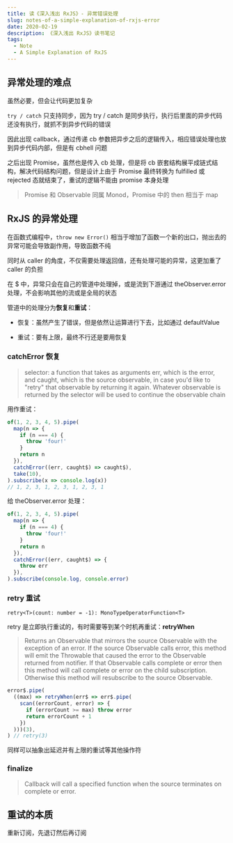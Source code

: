 ```yaml
---
title: 读《深入浅出 RxJS》- 异常错误处理
slug: notes-of-a-simple-explanation-of-rxjs-error
date: 2020-02-19
description: 《深入浅出 RxJS》读书笔记
tags:
  - Note
  - A Simple Explanation of RxJS
---
```


## 异常处理的难点

虽然必要，但会让代码更加复杂

`try / catch` 只支持同步，因为 try / catch 是同步执行，执行后里面的异步代码还没有执行，就抓不到异步代码的错误

因此出现 callback，通过传递 cb 参数把异步之后的逻辑传入，相应错误处理也放到异步代码内部，但是有 cbhell 问题

之后出现 Promise，虽然也是传入 cb 处理，但是将 cb 嵌套结构展平成链式结构，解决代码结构问题，但是设计上由于 Promise 最终转换为 fulfilled 或 rejected 态就结束了，重试的逻辑不能由 promise 本身处理

> Promise 和 Observable 同属 Monod，Promise 中的 then 相当于 map

## RxJS 的异常处理

在函数式编程中，`throw new Error()` 相当于增加了函数一个新的出口，抛出去的异常可能会导致副作用，导致函数不纯

同时从 caller 的角度，不仅需要处理返回值，还有处理可能的异常，这更加重了 caller 的负担

在 $ 中，异常只会在自己的管道中处理掉，或是流到下游通过 theObserver.error 处理，不会影响其他的流或是全局的状态

管道中的处理分为**恢复**和**重试**：

* 恢复：虽然产生了错误，但是依然让运算进行下去，比如通过 defaultValue

* 重试：要有上限，最终不行还是要用恢复

### catchError 恢复

> selector: a function that takes as arguments err, which is the error, and caught, which is the source observable, in case you'd like to "retry" that observable by returning it again. Whatever observable is returned by the selector will be used to continue the observable chain

用作重试：

```ts
of(1, 2, 3, 4, 5).pipe(
  map(n => {
    if (n === 4) {
      throw 'four!'
    }
    return n
  }),
  catchError((err, caught$) => caught$),
  take(10),
).subscribe(x => console.log(x))
// 1, 2, 3, 1, 2, 3, 1, 2, 3, 1
```

给 theObserver.error 处理：

```ts
of(1, 2, 3, 4, 5).pipe(
  map(n => {
    if (n === 4) {
      throw 'four!'
    }
    return n
  }),
  catchError((err, caught$) => {
    throw err
  }),
).subscribe(console.log, console.error)
```

### retry 重试

`retry<T>(count: number = -1): MonoTypeOperatorFunction<T>`

retry 是立即执行重试的，有时需要等到某个时机再重试：**retryWhen**

> Returns an Observable that mirrors the source Observable with the exception of an error. If the source Observable calls error, this method will emit the Throwable that caused the error to the Observable returned from notifier. If that Observable calls complete or error then this method will call complete or error on the child subscription. Otherwise this method will resubscribe to the source Observable.

```ts
error$.pipe(
  ((max) => retryWhen(err$ => err$.pipe(
    scan((errorCount, error) => {
      if (errorCount >= max) throw error
      return errorCount + 1
    })
  )))(3),
) // retry(3)
```

同样可以抽象出延迟并有上限的重试等其他操作符

### finalize

> Callback will call a specified function when the source terminates on complete or error.

## 重试的本质

重新订阅，先退订然后再订阅

